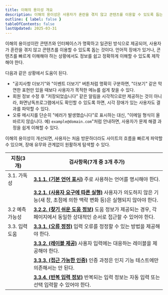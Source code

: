```yaml
---
title: 이해의 용이성 개요
description: 이해의 용이성은 사용자가 혼란을 겪지 않고 콘텐츠를 이용할 수 있도록 돕는 것
outline: { label: false }
tableOfContents: false
lastUpdated: 2025-03-31
---
```


이해의 용이성이란 콘텐츠와 인터페이스가 명확하고 일관된 방식으로 제공되어, 사용자가 혼란을 겪지 않고 콘텐츠를 이용할 수 있도록 돕는 것이다. 언어적 장애가 있거나, 콘텐츠를 빠르게 이해해야 하는 상황에서도 정보를 쉽고 정확하게 이해할 수 있도록 제작해야 한다.

다음과 같은 상황에서 도움이 된다.
- "공지사항 더보기"와 "이벤트 더보기" 버튼처럼 명확히 구분하면, "더보기" 같은 막연한 표현만 있을 때보다 사용자가 목적한 메뉴를 쉽게 찾을 수 있다.
- 회원 정보 수정 후 "저장되었습니다" 같은 알림을 시각적으로만 제공하는 것이 아니라, 화면낭독프로그램에서도 확인할 수 있도록 하면, 시각 장애가 있는 사용자도 결과를 파악할 수 있다.
- 오류 메시지를 단순히 "에러가 발생했습니다"로 표시하는 대신, "이메일 형식이 올바르지 않습니다. 예) `example@domain.com`"처럼 안내하면, 사용자가 문제 해결 과정을 쉽게 이해할 수 있다.

이해의 용이성이 개선되면, 사용자는 처음 방문하더라도 사이트의 흐름을 빠르게 파악할 수 있으며, 장애 유무와 관계없이 원활하게 탐색할 수 있다.

| **지침(3개)** | **검사항목(7개 중 3개 추가)** |
| --- | --- |
| 3.1. 가독성 | [**3.1.1. (기본 언어 표시)**](./3/1/1) 주로 사용하는 언어를 명시해야 한다. |
|| [**3.2.1. (사용자 요구에 따른 실행)**](./3/2/1) 사용자가 의도하지 않은 기능(새 창, 초점에 의한 맥락 변화 등)은 실행되지 않아야 한다. |
| 3.2 예측 가능성 | [**<Badge type="note" text="추가"/> 3.2.2. (찾기 쉬운 도움 정보)**](./3/2/2) 도움 정보가 제공되는 경우, 각 페이지에서 동일한 상대적인 순서로 접근할 수 있어야 한다. |
| 3.3. 입력 도움 | [**3.3.1. (오류 정정)**](./3/3/1) 입력 오류를 정정할 수 있는 방법을 제공해야 한다. |
|| [**3.3.2. (레이블 제공)**](./3/3/2) 사용자 입력에는 대응하는 레이블을 제공해야 한다. |
|| [**<Badge type="note" text="추가"/> 3.3.3. (접근 가능한 인증)**](./3/3/3) 인증 과정은 인지 기능 테스트에만 의존해서는 안 된다. |
|| [**<Badge type="note" text="추가"/> 3.3.4. (반복 입력 정보)**](./3/3/4) 반복되는 입력 정보는 자동 입력 또는 선택 입력할 수 있어야 한다. |